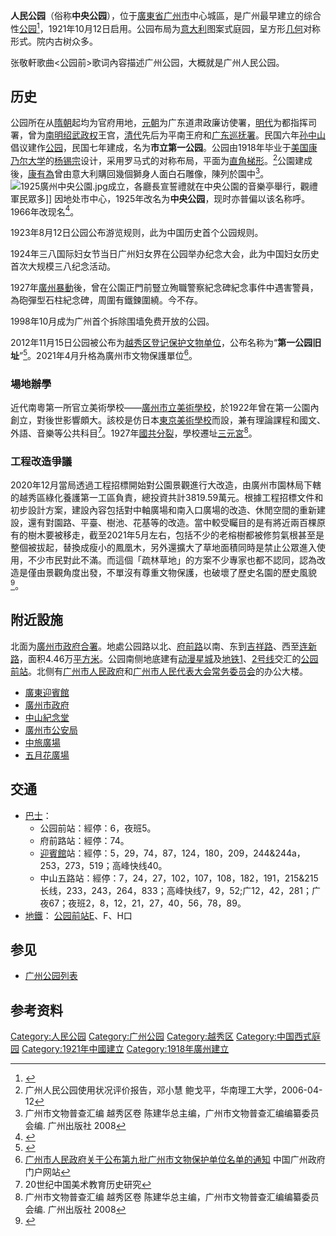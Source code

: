 {{For|其他被命名為人民公园的公共園地|人民公园}}
{{For|其他地方的中央公園|中央公園 (消歧義)}}
{{文物保护单位
| 级别 = 市县级
| 省名 = 广东省
| 市/县名 = 广州市
| 图片 = [[File:Gzpeoplepark.jpg|250px]]
| 名称 = 第一公園舊址
| 编号 = 9-7
| 分类 = 近现代重要史迹及代表性建筑
| 所在 = 越秀區連新路8號（現人民公園）
| 时代 = 1921
| 登录 = 2021年4月
}}
'''人民公园'''（俗称'''中央公园'''），位于[[廣東省|廣東省]][[广州市|广州市]]中心城區，是广州最早建立的综合性[[公园|公园]]<ref>{{cite book |editor=李祯荪（主编） |others=吴家华、黄继胜（副主编） |title=《名城广州小百科》 |year=1992年10月 |publisher=中山大学出版社 |location=广州 |isbn=7-306-00553-7 }}</ref>，1921年10月12日启用。公园布局为[[意大利|意大利]]图案式庭园，呈方形[[几何|几何]]对称形式。院内古树众多。

张敬軒歌曲<公园前>歌词內容描述广州公园，大概就是广州人民公园。

== 历史 ==
公园所在从[[隋朝|隋朝]]起均为官府用地，[[元朝|元朝]]为广东道肃政廉访使署，[[明代|明代]]为都指挥司署，曾为[[南明|南明]][[邵武|绍武政权]]王宫，[[清代|清代]]先后为平南王府和[[广东巡抚署|广东巡抚署]]。民国六年[[孙中山|孙中山]]倡议建作[[公园|公园]]，民国七年建成，名为'''市立第一公园'''。公园由1918年毕业于[[美国|美国]][[康乃尔大学|康乃尔大学]]的[[杨锡宗|杨锡宗]]设计，采用罗马式的对称布局，平面为[[直角梯形|直角梯形]]。<ref>广州人民公园使用状况评价报告，邓小慧 鲍戈平，华南理工大学，2006-04-12{{zh-hans}}</ref>公園建成後，[[康有為|康有為]]曾由意大利購回幾個獅身人面白石雕像，陳列於園中<ref>广州市文物普查汇编 越秀区卷 陈建华总主编，广州市文物普查汇编编纂委员会编. 广州出版社 2008</ref>。
[[File:1925廣州中央公園.jpg|thumb]]成立，各廳長宣誓禮就在中央公園的音樂亭舉行，觀禮軍民眾多]]
因地处市中心，1925年改名为'''中央公园'''，现时亦普偏以该名称呼。1966年改现名<ref>{{Cite book|title=广州市文物普查汇编·越秀区卷|last=|first=|publisher=|year=2006年|isbn=9787807316152|location=广州|pages=256页}}</ref>。

1923年8月12日公园公布游览规则，此为中国历史首个公园规则。

1924年三八国际妇女节当日广州妇女界在公园举办纪念大会，此为中国妇女历史首次大规模三八纪念活动。

1927年[[廣州暴動|廣州暴動]]後，曾在公園正門前豎立殉職警察紀念碑紀念事件中遇害警員，為砲彈型石柱紀念碑，周圍有鐵鍊圍繞。今不存。

1998年10月成为广州首个拆除围墙免费开放的公园。

2012年11月15日公园被公布为[[越秀区文物保护单位#越秀区登记保护文物单位|越秀区登记保护文物单位]]，公布名称为“'''第一公园旧址'''”<ref>{{Cite web|url=http://xxgk.yuexiu.gov.cn/YX15/201212/t20121228_11040.html|title=关于公布越秀区第一批登记保护文物单位名单及保护措施的通告|accessdate=2018-01-24|author=越秀区文化广电新闻出版局|date=2012-11-15|publisher=|archive-url=https://web.archive.org/web/20180125015154/http://xxgk.yuexiu.gov.cn/YX15/201212/t20121228_11040.html|archive-date=2018-01-25|dead-url=yes}}</ref>。2021年4月升格為廣州市文物保護單位<ref>[http://www.gz.gov.cn/zfjg/gzsrmzfbgt/qtwj/content/post_7201896.htmll 广州市人民政府关于公布第九批广州市文物保护单位名单的通知] 中国广州政府门户网站</ref>。

=== 場地辦學 ===
近代南粵第一所官立美術學校——[[廣州市立美術學校|廣州市立美術學校]]，於1922年曾在第一公園內創立，對後世影響頗大。該校是仿日本[[東京美術學校|東京美術學校]]而設，兼有理論課程和國文、外語、音樂等公共科目<ref name="zgmsjys">20世纪中国美术教育历史研究</ref>。1927年[[國共分裂|國共分裂]]，學校遷址[[三元宫_(广州)|三元宮]]<ref name=":02">广州市文物普查汇编 越秀区卷 陈建华总主编，广州市文物普查汇编编纂委员会编. 广州出版社 2008</ref>。

=== 工程改造爭議 ===
2020年12月當局透過工程招標開始對公園景觀進行大改造，由廣州市園林局下轄的越秀區綠化養護第一工區負責，總投資共計3819.59萬元。根據工程招標文件和初步設計方案，建設內容包括對中軸廣場和南入口廣場的改造、休閒空間的重新建設，還有對園路、平臺、樹池、花基等的改造。當中較受矚目的是有將近兩百棵原有的樹木要被移走，截至2021年5月左右，包括不少的老榕樹都被修剪氣根甚至是整個被拔起，替換成瘦小的鳳凰木，另外還擴大了草地面積同時是禁止公眾進入使用，不少市民對此不滿。而這個「疏林草地」的方案不少專家也都不認同，認為改造是僅由景觀角度出發，不單沒有尊重文物保護，也破壞了歷史名園的歷史風貌<ref>{{cite web|title=迁树213株，广州传统中轴线容不下百年名园历史风貌？|url=https://new.qq.com/omn/20210513/20210513A06HQO00.html|publisher=新快报|archiveurl=https://web.archive.org/web/20210515121516/https://new.qq.com/omn/20210513/20210513A06HQO00.html|date=2021-05-13|archivedate=2021-05-15}}</ref>。

== 附近設施 ==
北面为[[廣州市政府|廣州市政府合署]]。地處公园路以北、[[府前路_(广州)|府前路]]以南、东到[[吉祥路|吉祥路]]、西至[[连新路|连新路]]，面积4.46万[[平方米|平方米]]。公园南侧地底建有[[动漫星城|动漫星城]]及[[广州地铁|地铁]][[广州地铁一号线|1]]、[[广州地铁二号线|2号线]]交汇的[[公园前站|公园前站]]。北侧有[[广州市人民政府|广州市人民政府]]和[[广州市人民代表大会常务委员会|广州市人民代表大会常务委员会]]的办公大楼。
* [[广东迎宾馆|廣東迎賓館]]
*[[广州市人民政府|廣州市政府]]
*[[中山紀念堂_(廣州)|中山紀念堂]]
*[[廣州市公安局|廣州市公安局]]
*[[中旅廣場|中旅廣場]]
*[[五月花廣場|五月花廣場]]

== 交通 ==
* [[广州巴士|巴士]]：
** 公园前站：經停：6，夜班5。
** 府前路站：經停：74。 
** [[广东迎宾馆|迎賓館]]站：經停：5，29，74，87，124，180，209，244&244a，253，273，519；高峰快线40。
** 中山五路站：經停：7，24，27，102，107，108，182，191，215&215长线，233，243，264，833；高峰快线7，9，52;广12，42，281；广夜67；夜班2，8，12，21，27，40，56，78，89。
* [[广州地铁|地鐵]]：{{广州地铁路线链接|1}}{{广州地铁路线链接|2}} [[公园前站|公园前站]]E、F、H口

== 参见 ==
* [[广州公园列表|广州公园列表]]

== 参考资料 ==
{{reflist}}

{{coord|23|7|36.4|N|113|15|52|E|display=title|region:CH_type}}

{{广州}}
[[Category:人民公园|Category:人民公园]]
[[Category:广州公园|Category:广州公园]]
[[Category:越秀区|Category:越秀区]]
[[Category:中国西式庭园|Category:中国西式庭园]]
[[Category:1921年中國建立|Category:1921年中國建立]]
[[Category:1918年廣州建立|Category:1918年廣州建立]]
